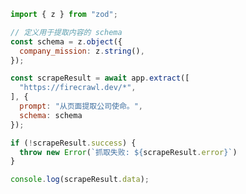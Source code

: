 ```js Node
import { z } from "zod";

// 定义用于提取内容的 schema
const schema = z.object({
  company_mission: z.string(),
});

const scrapeResult = await app.extract([
  "https://firecrawl.dev/*", 
], {
  prompt: "从页面提取公司使命。",
  schema: schema
});

if (!scrapeResult.success) {
  throw new Error(`抓取失败: ${scrapeResult.error}`)
}

console.log(scrapeResult.data);
```
